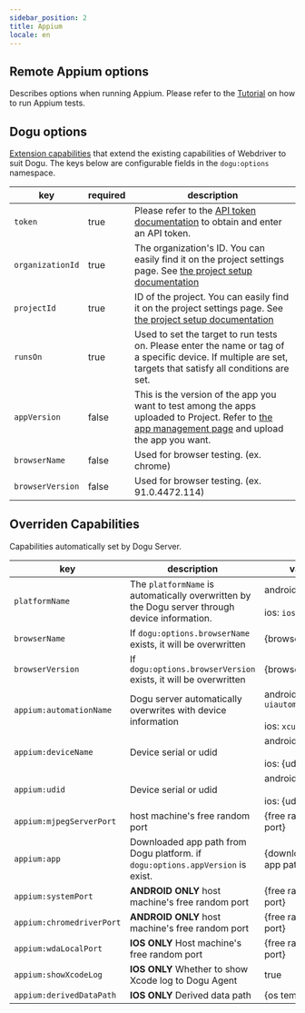 ```yaml
---
sidebar_position: 2
title: Appium
locale: en
---
```


## Remote Appium options

Describes options when running Appium. Please refer to the [Tutorial](/get-started/tutorials/appium) on how to run Appium tests.

## Dogu options

[Extension capabilities](https://www.w3.org/TR/webdriver/#dfn-extension-capability) that extend the existing capabilities of Webdriver to suit Dogu. The keys below are configurable fields in the `dogu:options` namespace.

| key              | required | description                                                                                                                                                                  |
| ---------------- | -------- | ---------------------------------------------------------------------------------------------------------------------------------------------------------------------------- |
| `token`          | true     | Please refer to the [API token documentation](/management/organization/settings#api-token) to obtain and enter an API token.                                                 |
| `organizationId` | true     | The organization's ID. You can easily find it on the project settings page. See [the project setup documentation](/management/project/settings)                              |
| `projectId`      | true     | ID of the project. You can easily find it on the project settings page. See [the project setup documentation](/management/project/settings)                                  |
| `runsOn`         | true     | Used to set the target to run tests on. Please enter the name or tag of a specific device. If multiple are set, targets that satisfy all conditions are set.                 |
| `appVersion`     | false    | This is the version of the app you want to test among the apps uploaded to Project. Refer to [the app management page](/management/project/app) and upload the app you want. |
| `browserName`    | false    | Used for browser testing. (ex. chrome)                                                                                                                                       |
| `browserVersion` | false    | Used for browser testing. (ex. 91.0.4472.114)                                                                                                                                |

## Overriden Capabilities

Capabilities automatically set by Dogu Server.

| key                       | description                                                                                    | value                                            |
| ------------------------- | ---------------------------------------------------------------------------------------------- | ------------------------------------------------ |
| `platformName`            | The `platformName` is automatically overwritten by the Dogu server through device information. | android: `android`<br></br> ios: `ios`           |
| `browserName`             | If `dogu:options.browserName` exists, it will be overwritten                                   | {browserName}                                    |
| `browserVersion`          | If `dogu:options.browserVersion` exists, it will be overwritten                                | {browserVersion}                                 |
| `appium:automationName`   | Dogu server automatically overwrites with device information                                   | android: `uiautomator2`<br></br> ios: `xcuitest` |
| `appium:deviceName`       | Device serial or udid                                                                          | android: {serial}<br></br> ios: {udid}           |
| `appium:udid`             | Device serial or udid                                                                          | android: {serial}<br></br> ios: {udid}           |
| `appium:mjpegServerPort`  | host machine's free random port                                                                | {free random port}                               |
| `appium:app`              | Downloaded app path from Dogu platform. if `dogu:options.appVersion` is exist.                 | {downloaded app path}                            |
| `appium:systemPort`       | **ANDROID ONLY** host machine's free random port                                               | {free random port}                               |
| `appium:chromedriverPort` | **ANDROID ONLY** host machine's free random port                                               | {free random port}                               |
| `appium:wdaLocalPort`     | **IOS ONLY** Host machine's free random port                                                   | {free random port}                               |
| `appium:showXcodeLog`     | **IOS ONLY** Whether to show Xcode log to Dogu Agent                                           | true                                             |
| `appium:derivedDataPath`  | **IOS ONLY** Derived data path                                                                 | {os temp path}                                   |
